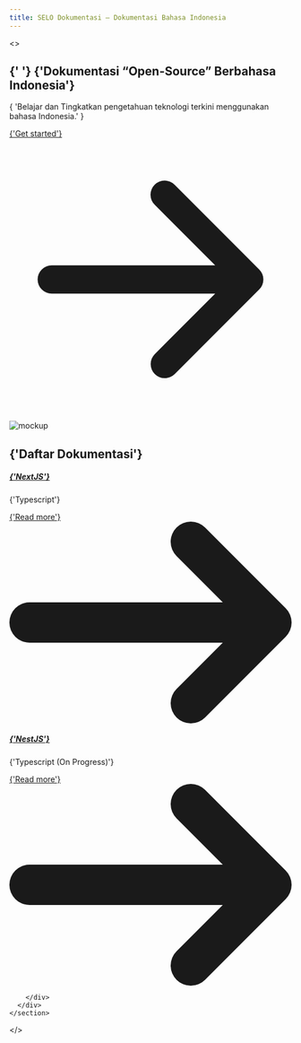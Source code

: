 ```yaml
---
title: SELO Dokumentasi – Dokumentasi Bahasa Indonesia
---
```


<>
<section >
      <div class="grid max-w-screen-xl px-4 py-8 mx-auto lg:gap-8 xl:gap-0 lg:py-16 lg:grid-cols-12">
        <div class="mr-auto place-self-center lg:col-span-7">
          <h1 class="max-w-2xl mb-4 text-4xl font-extrabold tracking-tight leading-none md:text-5xl xl:text-6xl dark:text-white">
            {' '}
            {'Dokumentasi “Open-Source” Berbahasa Indonesia'}
          </h1>
          <p class="max-w-2xl mb-6 font-light text-gray-500 lg:mb-8 md:text-lg lg:text-xl dark:text-gray-400">
            {
              'Belajar dan Tingkatkan pengetahuan teknologi terkini menggunakan bahasa Indonesia.'
            }
          </p>
          <a
            href="/docs"
            class="inline-flex items-center justify-center px-5 py-3 mr-3 text-base font-medium text-center text-white rounded-lg bg-blue-700 hover:bg-blue-800 focus:ring-4 focus:ring-blue-300 dark:focus:ring-blue-900"
          >
            {'Get started'}
            <svg
              class="w-5 h-5 ml-2 -mr-1"
              fill="currentColor"
              viewBox="0 0 20 20"
              xmlns="http://www.w3.org/2000/svg"
            >
              <path
                fill-rule="evenodd"
                d="M10.293 3.293a1 1 0 011.414 0l6 6a1 1 0 010 1.414l-6 6a1 1 0 01-1.414-1.414L14.586 11H3a1 1 0 110-2h11.586l-4.293-4.293a1 1 0 010-1.414z"
                clip-rule="evenodd"
              ></path>
            </svg>
          </a>
        </div>
        <div class="hidden lg:mt-0 lg:col-span-5 lg:flex">
          <img
            src="https://images.unsplash.com/photo-1509966756634-9c23dd6e6815?ixlib=rb-4.0.3&ixid=M3wxMjA3fDB8MHxwaG90by1wYWdlfHx8fGVufDB8fHx8fA%3D%3D&auto=format&fit=crop&w=1976&q=80"
            alt="mockup"
          />
        </div>
      </div>
    </section>
    <section >
      <div class="py-8 lg:py-16 mx-auto max-w-screen-xl px-4">
        <h2 class="mb-8 lg:mb-16 text-3xl font-extrabold tracking-tight leading-tight text-left dark:text-white md:text-4xl">
          {'Daftar Dokumentasi'}
        </h2>
        <div class="grid grid-cols-2 gap-8 text-gray-500 sm:gap-12 md:grid-cols-3 lg:grid-cols-6 dark:text-gray-400">
          <div class="max-w-sm p-6 bg-white border border-gray-200 rounded-lg shadow dark:bg-gray-800 dark:border-gray-700">
            <a href="#">
              <h5 class="mb-2 text-2xl font-bold tracking-tight text-gray-900 dark:text-white">
                {'NextJS'}
              </h5>
            </a>
            <p class="mb-3 font-normal text-gray-700 dark:text-gray-400">
              {'Typescript'}
            </p>
            <a
              href="/docs"
              class="inline-flex items-center px-3 py-2 text-sm font-medium text-center text-white bg-blue-700 rounded-lg hover:bg-blue-800 focus:ring-4 focus:outline-none focus:ring-blue-300 dark:bg-blue-600 dark:hover:bg-blue-700 dark:focus:ring-blue-800"
            >
              {'Read more'}
              <svg
                class="w-3.5 h-3.5 ml-2"
                aria-hidden="true"
                xmlns="http://www.w3.org/2000/svg"
                fill="none"
                viewBox="0 0 14 10"
              >
                <path
                  stroke="currentColor"
                  stroke-linecap="round"
                  stroke-linejoin="round"
                  stroke-width="2"
                  d="M1 5h12m0 0L9 1m4 4L9 9"
                />
              </svg>
            </a>
          </div>
          <div class="max-w-sm p-6 bg-white border border-gray-200 rounded-lg shadow dark:bg-gray-800 dark:border-gray-700">
            <a href="/nest">
              <h5 class="mb-2 text-2xl font-bold tracking-tight text-gray-900 dark:text-white">
                {'NestJS'}
              </h5>
            </a>
            <p class="mb-3 font-normal text-gray-700 dark:text-gray-400">
              {'Typescript (On Progress)'}
            </p>
            <a
              href="#"
              class="inline-flex items-center px-3 py-2 text-sm font-medium text-center text-white bg-blue-700 rounded-lg hover:bg-blue-800 focus:ring-4 focus:outline-none focus:ring-blue-300 dark:bg-blue-600 dark:hover:bg-blue-700 dark:focus:ring-blue-800"
            >
              {'Read more'}
              <svg
                class="w-3.5 h-3.5 ml-2"
                aria-hidden="true"
                xmlns="http://www.w3.org/2000/svg"
                fill="none"
                viewBox="0 0 14 10"
              >
                <path
                  stroke="currentColor"
                  stroke-linecap="round"
                  stroke-linejoin="round"
                  stroke-width="2"
                  d="M1 5h12m0 0L9 1m4 4L9 9"
                />
              </svg>
            </a>
          </div>

        </div>
      </div>
    </section>

</>
